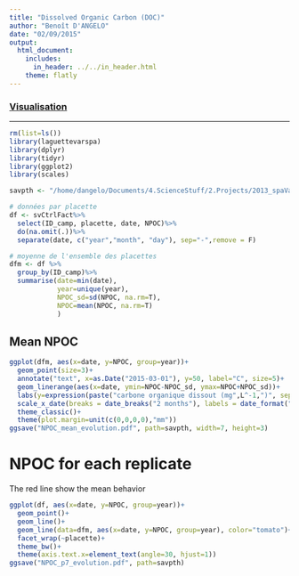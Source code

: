 ```yaml
---
title: "Dissolved Organic Carbon (DOC)"
author: "Benoît D'ANGELO"
date: "02/09/2015"
output:
  html_document:
    includes:
      in_header: ../../in_header.html
    theme: flatly
---
```

### <a href="../vis_toc.html"> Visualisation </a>

***
```r
rm(list=ls())
library(laguettevarspa)
library(dplyr)
library(tidyr)
library(ggplot2)
library(scales)

savpth <- "/home/dangelo/Documents/4.ScienceStuff/2.Projects/2013_spaVar_LG/graphs/visualisation"

```


```r
# données par placette
df <- svCtrlFact%>%
  select(ID_camp, placette, date, NPOC)%>%
  do(na.omit(.))%>%
  separate(date, c("year","month", "day"), sep="-",remove = F)

# moyenne de l'ensemble des placettes
dfm <- df %>%
  group_by(ID_camp)%>%
  summarise(date=min(date),
            year=unique(year),
            NPOC_sd=sd(NPOC, na.rm=T),
            NPOC=mean(NPOC, na.rm=T)
            )

```

## Mean NPOC

```r
ggplot(dfm, aes(x=date, y=NPOC, group=year))+
  geom_point(size=3)+
  annotate("text", x=as.Date("2015-03-01"), y=50, label="C", size=5)+
  geom_linerange(aes(x=date, ymin=NPOC-NPOC_sd, ymax=NPOC+NPOC_sd))+
  labs(y=expression(paste("carbone organique dissout (mg",L^-1,")", sep="")), x="2013-2014")+
  scale_x_date(breaks = date_breaks("2 months"), labels = date_format("%b"))+
  theme_classic()+
  theme(plot.margin=unit(c(0,0,0,0),"mm"))
ggsave("NPOC_mean_evolution.pdf", path=savpth, width=7, height=3)
```

# NPOC for each replicate

The red line show the mean behavior

```r
ggplot(df, aes(x=date, y=NPOC, group=year))+
  geom_point()+
  geom_line()+
  geom_line(data=dfm, aes(x=date, y=NPOC, group=year), color="tomato")+
  facet_wrap(~placette)+
  theme_bw()+
  theme(axis.text.x=element_text(angle=30, hjust=1))
ggsave("NPOC_p7_evolution.pdf", path=savpth)
```
